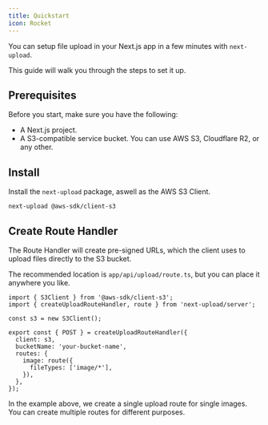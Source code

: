 ```yaml
---
title: Quickstart
icon: Rocket
---
```


You can setup file upload in your Next.js app in a few minutes with `next-upload`.

This guide will walk you through the steps to set it up.

## Prerequisites

Before you start, make sure you have the following:

- A Next.js project.
- A S3-compatible service bucket. You can use AWS S3, Cloudflare R2, or any other.

<Steps>

<Step>

## Install

Install the `next-upload` package, aswell as the AWS S3 Client.

```package-install
next-upload @aws-sdk/client-s3
```

</Step>

<Step>

## Create Route Handler

The Route Handler will create pre-signed URLs, which the client uses to upload files directly to the S3 bucket.

The recommended location is `app/api/upload/route.ts`, but you can place it anywhere you like.

```tsx
import { S3Client } from '@aws-sdk/client-s3';
import { createUploadRouteHandler, route } from 'next-upload/server';

const s3 = new S3Client();

export const { POST } = createUploadRouteHandler({
  client: s3,
  bucketName: 'your-bucket-name',
  routes: {
    image: route({
      fileTypes: ['image/*'],
    }),
  },
});
```

In the example above, we create a single upload route for single images. You can create multiple routes for different purposes.

</Step>

</Steps>
